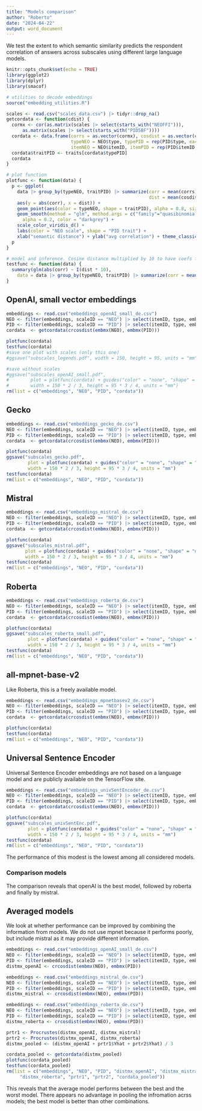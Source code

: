 ```yaml
---
title: "Models comparison"
author: "Roberto"
date: "2024-04-22"
output: word_document
---
```


We test the extent to which semantic similarity predicts the respondent correlation of answers across subscales using different large language models.

```r
knitr::opts_chunk$set(echo = TRUE)
library(ggplot2)
library(dplyr)
library(smacof)

# utilities to decode embeddings
source("embedding_utilities.R") 

scales <- read.csv("scales_data.csv") |> tidyr::drop_na()
getcordata <- function(cdist) {
  cormx <- cor(as.matrix(scales |> select(starts_with("NEOFFI"))), 
      as.matrix(scales |> select(starts_with("PID5BF"))))
  cordata <- data.frame(corrs = as.vector(cormx), cosdist = as.vector(cdist),
                        typeNEO = NEO$type, typePID = rep(PID$type, each = nrow(NEO)),
                        itemNEO = NEO$itemID, itemPID = rep(PID$itemID, each = nrow(NEO)))
  cordata$traitPID <- traits[cordata$typePID]
  cordata
}

# plot function
plotfunc <- function(data) {
  p <- ggplot(
    data |> group_by(typeNEO, traitPID) |> summarize(corr = mean(corrs), 
                                                     dist = mean(cosdist)),
    aes(y = abs(corr), x = dist)) + 
    geom_point(aes(color = typeNEO, shape = traitPID), alpha = 0.8, size = 4) +
    geom_smooth(method = "glm", method.args = c("family"="quasibinomial"), 
      alpha = 0.2, color = "darkgrey") + 
    scale_color_viridis_d() + 
    labs(color = "NEO scale", shape = "PID trait") + 
    xlab("semantic distance") + ylab("avg correlation") + theme_classic()
  p
}

# model and inference. Cosine distance multiplied by 10 to have coefs for 0.1 cosine
testfunc <- function(data) {
  summary(glm(abs(corr) ~ I(dist * 10), 
    data = data |> group_by(typeNEO, traitPID) |> summarize(corr = mean(corrs), dist = mean(cosdist)),             family = quasibinomial))
}

```

## OpenAI, small vector embeddings

```r
embeddings <- read.csv("embeddings_openAI_small_de.csv")
NEO <- filter(embeddings, scaleID == "NEO") |> select(itemID, type, embedding)
PID <- filter(embeddings, scaleID == "PID") |> select(itemID, type, embedding)
cordata  <- getcordata(crcosdist(embmx(NEO), embmx(PID)))

plotfunc(cordata)
testfunc(cordata)
#save one plot with scales (only this one)
#ggsave("subscales_legends.pdf", width = 150, height = 95, units = "mm")

#save without scales
#ggsave("subscales_openAI_small.pdf", 
#        plot = plotfunc(cordata) + guides("color" = "none", "shape" = "none"),
#        width = 150 * 2 / 3, height = 95 * 3 / 4, units = "mm")
rm(list = c("embeddings", "NEO", "PID", "cordata"))
```

## Gecko

```r
embeddings <- read.csv("embeddings_gecko_de.csv")
NEO <- filter(embeddings, scaleID == "NEO") |> select(itemID, type, embedding)
PID <- filter(embeddings, scaleID == "PID") |> select(itemID, type, embedding)
cordata  <- getcordata(crcosdist(embmx(NEO), embmx(PID)))

plotfunc(cordata)
ggsave("subscales_gecko.pdf", 
        plot = plotfunc(cordata) + guides("color" = "none", "shape" = "none"),
        width = 150 * 2 / 3, height = 95 * 3 / 4, units = "mm")
testfunc(cordata)
rm(list = c("embeddings", "NEO", "PID", "cordata"))
```

## Mistral

```r
embeddings <- read.csv("embeddings_mistral_de.csv")
NEO <- filter(embeddings, scaleID == "NEO") |> select(itemID, type, embedding)
PID <- filter(embeddings, scaleID == "PID") |> select(itemID, type, embedding)
cordata  <- getcordata(crcosdist(embmx(NEO), embmx(PID)))

plotfunc(cordata)
ggsave("subscales_mistral.pdf",         
       plot = plotfunc(cordata) + guides("color" = "none", "shape" = "none"),
       width = 150 * 2 / 3, height = 95 * 3 / 4, units = "mm")
testfunc(cordata)
rm(list = c("embeddings", "NEO", "PID", "cordata"))
```

## Roberta

```r
embeddings <- read.csv("embeddings_roberta_de.csv")
NEO <- filter(embeddings, scaleID == "NEO") |> select(itemID, type, embedding)
PID <- filter(embeddings, scaleID == "PID") |> select(itemID, type, embedding)
cordata  <- getcordata(crcosdist(embmx(NEO), embmx(PID)))

plotfunc(cordata)
ggsave("subscales_roberta_small.pdf", 
        plot = plotfunc(cordata) + guides("color" = "none", "shape" = "none"),
        width = 150 * 2 / 3, height = 95 * 3 / 4, units = "mm")
testfunc(cordata)
rm(list = c("embeddings", "NEO", "PID", "cordata"))
```

## all-mpnet-base-v2

Like Roberta, this is a freely available model.

```r
embeddings <- read.csv("embeddings_mpnetbasev2_de.csv")
NEO <- filter(embeddings, scaleID == "NEO") |> select(itemID, type, embedding)
PID <- filter(embeddings, scaleID == "PID") |> select(itemID, type, embedding)
cordata  <- getcordata(crcosdist(embmx(NEO), embmx(PID)))

plotfunc(cordata)
testfunc(cordata)
rm(list = c("embeddings", "NEO", "PID", "cordata"))
```

## Universal Sentence Encoder

Universal Sentence Encoder embeddings are not based on a language model and are publicly available on the TensorFlow site.

```r
embeddings <- read.csv("embeddings_univSentEncoder_de.csv")
NEO <- filter(embeddings, scaleID == "NEO") |> select(itemID, type, embedding)
PID <- filter(embeddings, scaleID == "PID") |> select(itemID, type, embedding)
cordata  <- getcordata(crcosdist(embmx(NEO), embmx(PID)))

plotfunc(cordata)
ggsave("subscales_univSentEnc.pdf", 
        plot = plotfunc(cordata) + guides("color" = "none", "shape" = "none"),
        width = 150 * 2 / 3, height = 95 * 3 / 4, units = "mm")
testfunc(cordata)
rm(list = c("embeddings", "NEO", "PID", "cordata"))
```

The performance of this modest is the lowest among all considered models.

### Comparison models

The comparison reveals that openAI is the best model, followed by roberta and finally by mistral.

## Averaged models

We look at whether performance can be improved by combining the information from models. We do not use mpnet because it performs poorly, but include mistral as it may provide different information.

```r
embeddings <- read.csv("embeddings_openAI_small_de.csv")
NEO <- filter(embeddings, scaleID == "NEO") |> select(itemID, type, embedding)
PID <- filter(embeddings, scaleID == "PID") |> select(itemID, type, embedding)
distmx_openAI <- crcosdist(embmx(NEO), embmx(PID))

embeddings <- read.csv("embeddings_mistral_de.csv")
NEO <- filter(embeddings, scaleID == "NEO") |> select(itemID, type, embedding)
PID <- filter(embeddings, scaleID == "PID") |> select(itemID, type, embedding)
distmx_mistral <- crcosdist(embmx(NEO), embmx(PID))

embeddings <- read.csv("embeddings_roberta_de.csv")
NEO <- filter(embeddings, scaleID == "NEO") |> select(itemID, type, embedding)
PID <- filter(embeddings, scaleID == "PID") |> select(itemID, type, embedding)
distmx_roberta <- crcosdist(embmx(NEO), embmx(PID))

prtr1 <- Procrustes(distmx_openAI, distmx_mistral)
prtr2 <- Procrustes(distmx_openAI, distmx_roberta)
distmx_pooled <- (distmx_openAI + prtr1$Yhat + prtr2$Yhat) / 3

cordata_pooled <- getcordata(distmx_pooled)
plotfunc(cordata_pooled)
testfunc(cordata_pooled)
rm(list = c("embeddings", "NEO", "PID", "distmx_openAI", "distmx_mistral", 
     "distmx_roberta", "prtr1", "prtr2", "cordata_pooled"))
```

This reveals that the average model performs between the best and the worst model. There appears no advantage in pooling the infromation acrss models; the best model is better than other combinations.